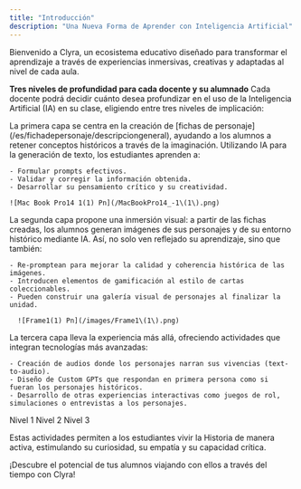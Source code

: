```yaml
---
title: "Introducción"
description: "Una Nueva Forma de Aprender con Inteligencia Artificial"
---
```


Bienvenido a Clyra, un ecosistema educativo diseñado para transformar el aprendizaje a través de experiencias inmersivas, creativas y adaptadas al nivel de cada aula.

**Tres niveles de profundidad para cada docente y su alumnado**
Cada docente podrá decidir cuánto desea profundizar en el uso de la Inteligencia Artificial (IA) en su clase, eligiendo entre tres niveles de implicación:

<AccordionGroup>
  <Accordion title="Fichas de Personajes (Text-to-Text)" defaultOpen icon="newspaper" iconType="duotone">
    La primera capa se centra en la creación de [fichas de personaje](/es/fichadepersonaje/descripciongeneral), ayudando a los alumnos a retener conceptos históricos a través de la imaginación. Utilizando IA para la generación de texto, los estudiantes aprenden a:

    - Formular prompts efectivos.
    - Validar y corregir la información obtenida.
    - Desarrollar su pensamiento crítico y su creatividad.

    ![Mac Book Pro14 1(1) Pn](/MacBookPro14_-1\(1\).png)
  </Accordion>
  <Accordion title="Cartas de Personaje (Text-to-Image)" defaultOpen icon="cards-blank" iconType="duotone">
    La segunda capa propone una inmersión visual: a partir de las fichas creadas, los alumnos generan imágenes de sus personajes y de su entorno histórico mediante IA. Así, no solo ven reflejado su aprendizaje, sino que también:

    - Re-promptean para mejorar la calidad y coherencia histórica de las imágenes.
    - Introducen elementos de gamificación al estilo de cartas coleccionables.
    - Pueden construir una galería visual de personajes al finalizar la unidad.

      ![Frame1(1) Pn](/images/Frame1\(1\).png)
  </Accordion>
  <Accordion title="Actividades Inmersivas (Experiencias Avanzadas con IA) " defaultOpen icon="sparkles" iconType="duotone">
    La tercera capa lleva la experiencia más allá, ofreciendo actividades que integran tecnologías más avanzadas:

    - Creación de audios donde los personajes narran sus vivencias (text-to-audio).
    - Diseño de Custom GPTs que respondan en primera persona como si fueran los personajes históricos.
    - Desarrollo de otras experiencias interactivas como juegos de rol, simulaciones o entrevistas a los personajes.
  </Accordion>
</AccordionGroup>

<CardGroup cols="3">
  <Card title="Fichas de Personaje" icon="newspaper" iconType="duotone" color="#851F6A" href="/es/fichadepersonaje/descripciongeneral">
    Nivel 1
  </Card>
  <Card title="Cartas de Personaje" icon="cards-blank" iconType="duotone" color="#851F6A" href="/es/cartapersonaje/descripciongeneral">
    Nivel 2
  </Card>
  <Card title="Actividades Inmersivas" icon="sparkles" iconType="duotone" color="#851F6A" href="/es/actividadesinmersivas/descripciongeneral">
    Nivel 3
  </Card>
</CardGroup>

Estas actividades permiten a los estudiantes vivir la Historia de manera activa, estimulando su curiosidad, su empatía y su capacidad crítica.

¡Descubre el potencial de tus alumnos viajando con ellos a través del tiempo con Clyra\!
